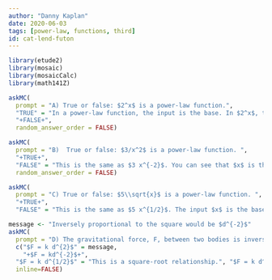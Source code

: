```yaml
---
author: "Danny Kaplan"
date: 2020-06-03 
tags: [power-law, functions, third]
id: cat-lend-futon
---
```


```r
library(etude2)
library(mosaic)
library(mosaicCalc)
library(math141Z)
```


```r
askMC(
  prompt = "A) True or false: $2^x$ is a power-law function.",
  "TRUE" = "In a power-law function, the input is the base. In $2^x$, the input is the exponent. So it's an exponential function.",
  "+FALSE+",
  random_answer_order = FALSE)
```


```r
askMC(
  prompt = "B)  True or false: $3/x^2$ is a power-law function. ", 
  "+TRUE+",
  "FALSE" = "This is the same as $3 x^{-2}$. You can see that $x$ is the base, so this is a power-law function.",
  random_answer_order = FALSE)
```


```r
askMC(
  prompt = "C) True or false: $5\\sqrt{x}$ is a power-law function. ", 
  "+TRUE+",
  "FALSE" = "This is the same as $5 x^{1/2}$. The input $x$ is the base, so this is a power-law function.")
```

```r
message <- "Inversely proportional to the square would be $d^{-2}$"
askMC(
  prompt = "D) The gravitational force, F, between two bodies is inversely proportional to the square of the distance $d$ between them. Then ...",
  c("$F = k d^{2}$" = message, 
    "+$F = kd^{-2}$+", 
  "$F = k d^{1/2}$" = "This is a square-root relationship.", "$F = k d^{-1/2}$" = "This is inversely proportional to the square root."),
  inline=FALSE)
```


